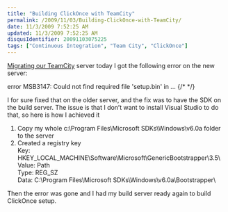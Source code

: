 ```yaml
---
title: "Building ClickOnce with TeamCity"
permalink: /2009/11/03/Building-ClickOnce-with-TeamCity/
date: 11/3/2009 7:52:25 AM
updated: 11/3/2009 7:52:25 AM
disqusIdentifier: 20091103075225
tags: ["Continuous Integration", "Team City", "ClickOnce"]
---
```

[Migrating our TeamCity](http://weblogs.asp.net/lkempe/archive/2009/11/02/teamcity-migration-tip.aspx) server today I got the following error on the new server:

error MSB3147: Could not find required file 'setup.bin' in …
{/* <!-- more --> */}

I for sure fixed that on the older server, and the fix was to have the SDK on the build server. The issue is that I don’t want to install Visual Studio to do that, so here is how I achieved it

1.  Copy my whole c:\Program Files\Microsoft SDKs\Windows\v6.0a folder to the server
2.  Created a registry key        
Key: HKEY_LOCAL_MACHINE\Software\Microsoft\GenericBootstrapper\3.5\         
Value: Path         
Type: REG_SZ         
Data: C:\Program Files\Microsoft SDKs\Windows\v6.0a\Bootstrapper\  

Then the error was gone and I had my build server ready again to build ClickOnce setup.
